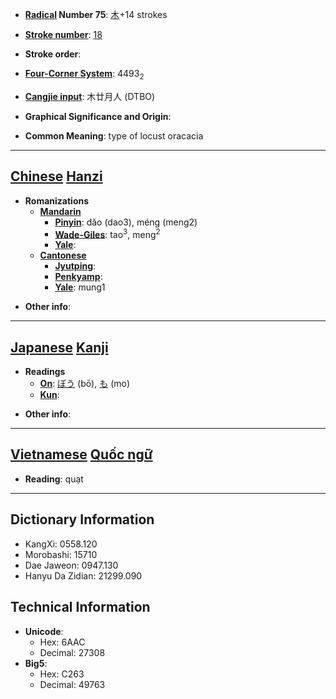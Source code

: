 * '''[[Wiktionary:Chinese radical index| Radical]] Number 75''': [[Wiktionary:Chinese radical index 木|木]]+14 strokes

* '''[[Wiktionary:Chinese total strokes index|Stroke number]]''': [[Wiktionary:Chinese total strokes index 18|18]]

* '''Stroke order''': 

* '''[[Wiktionary:Chinese four corner index|Four-Corner System]]''': 4493<sub>2</sub>

* '''[[Wiktionary:Chinese Cangjie index|Cangjie input]]''': 木廿月人 (DTBO)

* '''Graphical Significance and Origin''': 

* '''Common Meaning''': type of locust oracacia

----

== [[Chinese]] [[Hanzi]] ==

* '''Romanizations'''
** '''[[Mandarin]]'''
*** '''[[Pinyin]]''': dǎo (dao3), méng (meng2)
*** '''[[Wade-Giles]]''': tao<sup>3</sup>, meng<sup>2</sup>
*** '''[[Yale]]''': 
** '''[[Cantonese]]'''
*** '''[[Jyutping]]''':
*** '''[[Penkyamp]]''': 
*** '''[[Yale]]''': mung1

* '''Other info''': 

----

== [[Japanese]] [[Kanji]] ==

* '''Readings'''
** '''[[On]]''': [[ぼう]] (bō), [[も]] (mo)
** '''[[Kun]]''': 

* '''Other info''':  


----

== [[Vietnamese]] [[Quốc ngữ]] ==

* '''Reading''': quạt

----

== Dictionary Information ==

* KangXi: 0558.120
* Morobashi: 15710
* Dae Jaweon: 0947.130
* Hanyu Da Zidian: 21299.090

== Technical Information ==

* '''Unicode''':
** Hex: 6AAC
** Decimal: 27308
* '''Big5''':
** Hex: C263
** Decimal: 49763